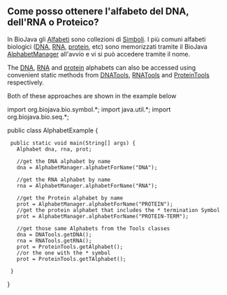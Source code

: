 == Come posso ottenere l'alfabeto del DNA, dell'RNA o Proteico? ==

In BioJava gli [http://www.biojava.org/docs/api14/org/biojava/bio/symbol/Alphabet.html Alfabeti] sono collezioni di [http://www.biojava.org/docs/api14/org/biojava/bio/symbol/Symbol.html Simboli]. I più comuni alfabeti biologici ([[wp:DNA|DNA]], [[wp:RNA|RNA]], [[wp:protein|protein]], etc) sono memorizzati tramite il BioJava [http://www.biojava.org/docs/api14/org/biojava/bio/symbol/AlphabetManager.html AlphabetManager] all'avvio e vi si può accedere tramite il nome. 


The [[wp:DNA|DNA]], [[wp:RNA|RNA]] and [[wp:protein|protein]] alphabets can also be accessed using convenient static methods from [http://www.biojava.org/docs/api14/org/biojava/bio/seq/DNATools.html DNATools], [http://www.biojava.org/docs/api14/org/biojava/bio/seq/RNATools.html RNATools] and [http://www.biojava.org/docs/api14/org/biojava/bio/seq/ProteinTools.html ProteinTools] respectively.

Both of these approaches are shown in the example below

<java>
import org.biojava.bio.symbol.*;
import java.util.*;
import org.biojava.bio.seq.*;

public class AlphabetExample {
  public static void main(String[] args) {
    Alphabet dna, rna, prot;

    //get the DNA alphabet by name
    dna = AlphabetManager.alphabetForName("DNA");

    //get the RNA alphabet by name
    rna = AlphabetManager.alphabetForName("RNA");

    //get the Protein alphabet by name
    prot = AlphabetManager.alphabetForName("PROTEIN");
    //get the protein alphabet that includes the * termination Symbol
    prot = AlphabetManager.alphabetForName("PROTEIN-TERM");

    //get those same Alphabets from the Tools classes
    dna = DNATools.getDNA();
    rna = RNATools.getRNA();
    prot = ProteinTools.getAlphabet();
    //or the one with the * symbol
    prot = ProteinTools.getTAlphabet();

  }
}
</java>